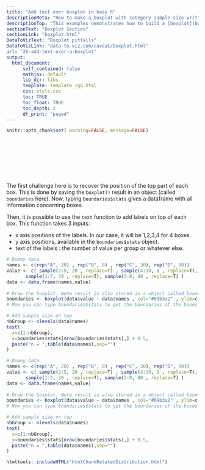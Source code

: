```yaml
---
title: "Add text over boxplot in base R"
descriptionMeta: "How to make a boxplot with category sample size written on top of each box in base R: code and explanation."
descriptionTop: "This examples demonstrates how to build a [boxplot](boxplot.html) with sample size written on top of each box. It is useful to indicate what sample size is hidden behind each box. Basic R implementation."
sectionText: "Boxplot Section"
sectionLink: "boxplot.html"
DataToVizText: "Boxplot pitfalls"
DataToVizLink: "data-to-viz.com/caveat/boxplot.html"
url: "26-add-text-over-a-boxplot"
output:
  html_document:
      self_contained: false    
      mathjax: default
      lib_dir: libs
      template: template_rgg.html
      css: style.css
      toc: TRUE
      toc_float: TRUE
      toc_depth: 2
      df_print: "paged"
---
```



```r
knitr::opts_chunk$set( warning=FALSE, message=FALSE)
```

<div class="container" style="padding-top: 100px">




<div class = "row">

<div class = "col-md-6  col-sm-12 align-self-center">

The first challenge here is to recover the position of the top part of each box. This is done by saving the `boxplot()` result in an object (called `boundaries` here). Now, typing `boundaries$stats` gives a dataframe with all information concerning boxes.

Then, it is possible to use the `text` function to add labels on top of each box. This function takes 3 inputs:  

- x axis positions of the labels. In our case, it will be 1,2,3,4 for 4 boxes.
- y axis positions, available in the `boundaries$stats` object.
- text of the labels : the number of value per group or whatever else.

</div>


<div class = "col-md-6  col-sm-12">

```r
# Dummy data
names <- c(rep("A", 20) , rep("B", 8) , rep("C", 30), rep("D", 80))
value <- c( sample(2:5, 20 , replace=T) , sample(4:10, 8 , replace=T), 
       sample(1:7, 30 , replace=T), sample(3:8, 80 , replace=T) )
data <- data.frame(names,value)
 
# Draw the boxplot. Note result is also stored in a object called boundaries
boundaries <- boxplot(data$value ~ data$names , col="#69b3a2" , ylim=c(1,11))
# Now you can type boundaries$stats to get the boundaries of the boxes

# Add sample size on top
nbGroup <- nlevels(data$names)
text( 
  x=c(1:nbGroup), 
  y=boundaries$stats[nrow(boundaries$stats),] + 0.5, 
  paste("n = ",table(data$names),sep="")  
)
```
</div>
</div>



```r
# Dummy data
names <- c(rep("A", 20) , rep("B", 8) , rep("C", 30), rep("D", 80))
value <- c( sample(2:5, 20 , replace=T) , sample(4:10, 8 , replace=T), 
       sample(1:7, 30 , replace=T), sample(3:8, 80 , replace=T) )
data <- data.frame(names,value)
 
# Draw the boxplot. Note result is also stored in a object called boundaries
boundaries <- boxplot(data$value ~ data$names , col="#69b3a2" , ylim=c(1,11))
# Now you can type boundaries$stats to get the boundaries of the boxes

# Add sample size on top
nbGroup <- nlevels(data$names)
text( 
  x=c(1:nbGroup), 
  y=boundaries$stats[nrow(boundaries$stats),] + 0.5, 
  paste("n = ",table(data$names),sep="")  
)
```



<!-- Close container -->
</div>




```r
htmltools::includeHTML("htmlChunkRelatedDistribution.html")
```
